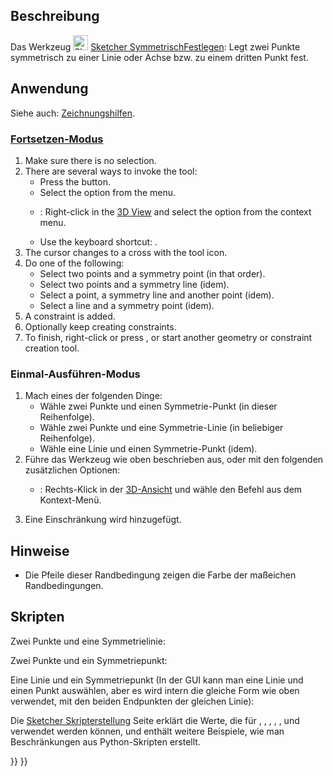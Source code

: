 <languages/>

{{Docnav/de
|[[Sketcher_ConstrainEqual/de|GleichheitFestlegen]]
|[[Sketcher_ConstrainBlock/de|Fixieren]]
|[[Sketcher_Workbench/de|Sketcher]]
|IconL=Sketcher_ConstrainEqual.svg
|IconR=Sketcher_ConstrainBlock.svg
|IconC=Workbench_Sketcher.svg
}}

{{GuiCommand/de
|Name=Sketcher ConstrainSymmetric
|Name/de=Sketcher SymmetrischFestlegen
|MenuLocation=Skizze → Sketcher-Randbedingungen → Symmetrisch festlegen
|Workbenches=[[Sketcher_Workbench/de|Sketcher]]
|Shortcut={{KEY|S}}
|SeeAlso=
}}

<span id="Description"></span>
==Beschreibung== 

Das Werkzeug [[Image:Sketcher_ConstrainSymmetric.svg|24px]] [[Sketcher_ConstrainSymmetric/de|Sketcher SymmetrischFestlegen]]: Legt zwei Punkte symmetrisch zu einer Linie oder Achse bzw. zu einem dritten Punkt fest.

<span id="Usage"></span>
==Anwendung==

Siehe auch: [[Sketcher_Workbench/de#Zeichnungshilfen|Zeichnungshilfen]].

<span id="Continue_mode"></span>
===[[Sketcher_Workbench/de#Fortsetzen-Modi|Fortsetzen-Modus]]===

# Make sure there is no selection.
# There are several ways to invoke the tool:
#* Press the {{Button|[[Image:Sketcher_ConstrainSymmetric.svg|16px]] [[Sketcher_ConstrainSymmetric|Symmetric Constraint]]}} button.
#* Select the {{MenuCommand|Sketch → Constraints → [[Image:Sketcher_ConstrainSymmetric.svg|16px]] Symmetric Constraint}} option from the menu.
#* {{Version|1.0}}: Right-click in the [[3D_View|3D View]] and select the {{MenuCommand|Constrain → [[Image:Sketcher_ConstrainSymmetric.svg|16px]] Symmetric Constraint}} option from the context menu.
#* Use the keyboard shortcut: {{KEY|S}}.
# The cursor changes to a cross with the tool icon.
# Do one of the following:
#* Select two points and a symmetry point (in that order).
#* Select two points and a symmetry line (idem).
#* Select a point, a symmetry line and another point (idem).
#* Select a line and a symmetry point (idem).
# A constraint is added.
# Optionally keep creating constraints.
# To finish, right-click or press {{KEY|Esc}}, or start another geometry or constraint creation tool.

<span id="Run-once_mode"></span>
===Einmal-Ausführen-Modus===

<div class="mw-translate-fuzzy">
# Mach eines der folgenden Dinge:
#* Wähle zwei Punkte und einen Symmetrie-Punkt (in dieser Reihenfolge).
#* Wähle zwei Punkte und eine Symmetrie-Linie (in beliebiger Reihenfolge).
#* Wähle eine Linie und einen Symmetrie-Punkt (idem).
# Führe das Werkzeug wie oben beschrieben aus, oder mit den folgenden zusätzlichen Optionen:
#* {{Version/de|1.0}}: Rechts-Klick in der [[3D_view/de|3D-Ansicht]] und wähle den Befehl {{MenuCommand|[[Image:Sketcher_ConstrainSymmetric.svg|16px]] Symmetrisch festlegen}} aus dem Kontext-Menü.
# Eine Einschränkung wird hinzugefügt.
</div>

<span id="Notes"></span>
==Hinweise==

* Die Pfeile dieser Randbedingung zeigen die Farbe der maßeichen Randbedingungen.

<span id="Scripting"></span>
== Skripten ==

Zwei Punkte und eine Symmetrielinie:

{{Code|code=Sketch.addConstraint(Sketcher.Constraint('Symmetric', Line1, PointOfLine1, Line2, PointOfLine2, SymmetryLine))}}

Zwei Punkte und ein Symmetriepunkt:

{{Code|code=Sketch.addConstraint(Sketcher.Constraint('Symmetric', Line1, PointOfLine1, Line2, PointOfLine2, LineS, PointOfLineS))}}

Eine Linie und ein Symmetriepunkt (In der GUI kann man eine Linie und einen Punkt auswählen, aber es wird intern die gleiche Form wie oben verwendet, mit den beiden Endpunkten der gleichen Linie):

{{Code|code=Sketch.addConstraint(Sketcher.Constraint('Symmetric', Line, 1, Line, 2, LineS, PointOfLineS))}}

Die [[Sketcher_scripting/de|Sketcher Skripterstellung]] Seite erklärt die Werte, die für {{incode|Linie1}}, {{incode|Linie2}}, {{incode|LinieS}}, {{incode|Linie}}, {{incode|PunktVonLinie1}}, {{incode|PunktVonLinie2}} und {{incode|PunktVonLinieS}} verwendet werden können, und enthält weitere Beispiele, wie man Beschränkungen aus Python-Skripten erstellt.


{{Docnav/de
|[[Sketcher_ConstrainEqual/de|GleichheitFestlegen]]
|[[Sketcher_ConstrainBlock/de|Fixieren]]
|[[Sketcher_Workbench/de|Sketcher]]
|IconL=Sketcher_ConstrainEqual.svg
|IconR=Sketcher_ConstrainBlock.svg
|IconC=Workbench_Sketcher.svg
}}

{{Sketcher_Tools_navi{{#translation:}}}}
{{Userdocnavi{{#translation:}}}}